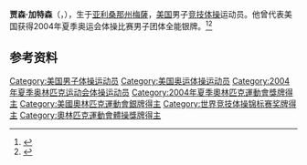 {{NoteTA|G1=Sports}}
'''贾森·加特森'''（{{lang-en|Jason Gatson}}，{{bd|1980年|6月25日||}}），生于[[亚利桑那州|亚利桑那州]][[梅薩_(亞利桑那州)|梅薩]]，[[美国|美国]]男子[[竞技体操|竞技体操]]运动员。他曾代表美国获得2004年夏季奥运会体操比赛男子团体全能银牌。<ref>{{Cite web|title=Jason GATSON|url=https://www.olympic.org/jason-gatson|accessdate=2021-03-28|work=International Olympic Committee}}</ref><ref>{{cite web|url=https://www.olympedia.org/athletes/107228|title=Jason Gatson|work=Olympedia|accessdate=2021-03-29|archive-date=2021-03-02|archive-url=https://web.archive.org/web/20210302173125/https://www.olympedia.org/athletes/107228|dead-url=no}}</ref>

== 参考资料 ==
{{reflist}}

{{Authority control}}
{{DEFAULTSORT:Gatson, Jason}}
[[Category:美国男子体操运动员|Category:美国男子体操运动员]]
[[Category:美国奥运体操运动员|Category:美国奥运体操运动员]]
[[Category:2004年夏季奥林匹克运动会体操运动员|Category:2004年夏季奥林匹克运动会体操运动员]]
[[Category:2004年夏季奧林匹克運動會獎牌得主|Category:2004年夏季奧林匹克運動會獎牌得主]]
[[Category:美國奧林匹克運動會銀牌得主|Category:美國奧林匹克運動會銀牌得主]]
[[Category:世界竞技体操锦标赛奖牌得主|Category:世界竞技体操锦标赛奖牌得主]]
[[Category:奧林匹克運動會體操獎牌得主|Category:奧林匹克運動會體操獎牌得主]]